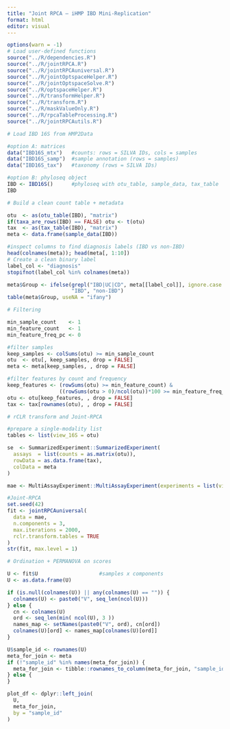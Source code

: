```yaml
---
title: "Joint RPCA — iHMP IBD Mini-Replication"
format: html
editor: visual
---
```


```r
options(warn = -1)
# Load user-defined functions
source("../R/dependencies.R")
source("../R/jointRPCA.R")
source("../R/jointRPCAuniversal.R")
source("../R/jointOptspaceHelper.R")
source("../R/jointOptspaceSolve.R")
source("../R/optspaceHelper.R")
source("../R/transformHelper.R")
source("../R/transform.R")
source("../R/maskValueOnly.R")
source("../R/rpcaTableProcessing.R")
source("../R/jointRPCAutils.R")

# Load IBD 16S from HMP2Data

#option A: matrices
data("IBD16S_mtx")   #counts: rows = SILVA IDs, cols = samples
data("IBD16S_samp")  #sample annotation (rows = samples)
data("IBD16S_tax")   #taxonomy (rows = SILVA IDs)

#option B: phyloseq object
IBD <- IBD16S()      #phyloseq with otu_table, sample_data, tax_table
IBD

# Build a clean count table + metadata

otu  <- as(otu_table(IBD), "matrix")
if(taxa_are_rows(IBD) == FALSE) otu <- t(otu)
tax  <- as(tax_table(IBD), "matrix")
meta <- data.frame(sample_data(IBD))

#inspect columns to find diagnosis labels (IBD vs non-IBD)
head(colnames(meta)); head(meta[, 1:10])
# Create a clean binary label
label_col <- "diagnosis"     
stopifnot(label_col %in% colnames(meta))

meta$Group <- ifelse(grepl("IBD|UC|CD", meta[[label_col]], ignore.case = TRUE),
                     "IBD", "non-IBD")
table(meta$Group, useNA = "ifany")

# Filtering 

min_sample_count    <- 1
min_feature_count   <- 1
min_feature_freq_pc <- 0 

#filter samples
keep_samples <- colSums(otu) >= min_sample_count
otu  <- otu[, keep_samples, drop = FALSE]
meta <- meta[keep_samples, , drop = FALSE]

#filter features by count and frequency
keep_features <- (rowSums(otu) >= min_feature_count) &
                 ((rowSums(otu > 0)/ncol(otu))*100 >= min_feature_freq_pc)
otu <- otu[keep_features, , drop = FALSE]
tax <- tax[rownames(otu), , drop = FALSE]

# rCLR transform and Joint-RPCA

#prepare a single-modality list
tables <- list(view_16S = otu)

se  <- SummarizedExperiment::SummarizedExperiment(
  assays  = list(counts = as.matrix(otu)),
  rowData = as.data.frame(tax),
  colData = meta
)

mae <- MultiAssayExperiment::MultiAssayExperiment(experiments = list(view_16S = se))

#Joint-RPCA
set.seed(42)
fit <- jointRPCAuniversal(
  data = mae,
  n.components = 3,
  max.iterations = 2000,        
  rclr.transform.tables = TRUE  
)
str(fit, max.level = 1)

# Ordination + PERMANOVA on scores

U <- fit$U                    #samples x components
U <- as.data.frame(U)

if (is.null(colnames(U)) || any(colnames(U) == "")) {
  colnames(U) <- paste0("V", seq_len(ncol(U)))
} else {
  cn <- colnames(U)
  ord <- seq_len(min( ncol(U), 3 ))
  names_map <- setNames(paste0("V", ord), cn[ord])
  colnames(U)[ord] <- names_map[colnames(U)[ord]]
}

U$sample_id <- rownames(U)
meta_for_join <- meta
if (!"sample_id" %in% names(meta_for_join)) {
  meta_for_join <- tibble::rownames_to_column(meta_for_join, "sample_id")
} else {
}

plot_df <- dplyr::left_join(
  U,
  meta_for_join,
  by = "sample_id"
)



```
